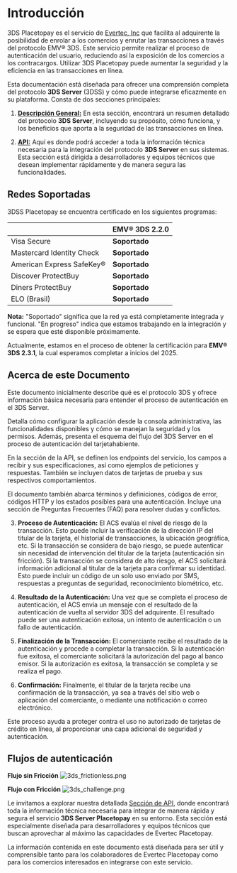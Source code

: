 <MissingTranslationBanner />

# Introducción

3DS Placetopay es el servicio de [Evertec, Inc](https://www.evertecinc.com) que facilita al adquirente la posibilidad de enrolar a los comercios y enrutar las transacciones a través del protocolo EMV® 3DS. Este servicio permite realizar el proceso de autenticación del usuario, reduciendo así la exposición de los comercios a los contracargos. Utilizar 3DS Placetopay puede aumentar la seguridad y la eficiencia en las transacciones en línea.


Esta documentación está diseñada para ofrecer una comprensión completa del protocolo **3DS Server** (3DSS) y cómo puede integrarse eficazmente en su plataforma. Consta de dos secciones principales:

1. **[Descripción General:](/en/three-d-s-server)** En esta sección, encontrará un resumen detallado del protocolo **3DS Server**, incluyendo su propósito, cómo funciona, y los beneficios que aporta a la seguridad de las transacciones en línea.

2. **[API:](/en/three-d-s-server/api)** Aquí es donde podrá acceder a toda la información técnica necesaria para la integración del protocolo **3DS Server** en sus sistemas. Esta sección está dirigida a desarrolladores y equipos técnicos que desean implementar rápidamente y de manera segura las funcionalidades.

## Redes Soportadas

3DSS Placetopay se encuentra certificado en los siguientes programas:

|                           | EMV® 3DS 2.2.0 |
|---------------------------|----------------|
| Visa Secure               | **Soportado**  |
| Mastercard Identity Check | **Soportado**  |
| American Express SafeKey® | **Soportado**  |
| Discover ProtectBuy       | **Soportado**  |
| Diners ProtectBuy         | **Soportado**  |
| ELO (Brasil)              | **Soportado**  |

**Nota:** "Soportado" significa que la red ya está completamente integrada y funcional. "En progreso" indica que estamos trabajando en la integración y se espera que esté disponible próximamente.

Actualmente, estamos en el proceso de obtener la certificación para **EMV® 3DS 2.3.1**, la cual esperamos completar a inicios del 2025.

## Acerca de este Documento
Este documento inicialmente describe qué es el protocolo 3DS y ofrece información básica necesaria para entender el proceso de autenticación en el 3DS Server.

Detalla cómo configurar la aplicación desde la consola administrativa, las funcionalidades disponibles y cómo se manejan la seguridad y los permisos. Además, presenta el esquema del flujo del 3DS Server en el proceso de autenticación del tarjetahabiente.

En la sección de la API, se definen los endpoints del servicio, los campos a recibir y sus especificaciones, así como ejemplos de peticiones y respuestas. También se incluyen datos de tarjetas de prueba y sus respectivos comportamientos.

El documento también abarca términos y definiciones, códigos de error, códigos HTTP y los estados posibles para una autenticación. Incluye una sección de Preguntas Frecuentes (FAQ) para resolver dudas y conflictos.

3. **Proceso de Autenticación:** El ACS evalúa el nivel de riesgo de la transacción. Esto puede incluir la verificación de la dirección IP del titular de la tarjeta, el historial de transacciones, la ubicación geográfica, etc. Si la transacción se considera de bajo riesgo, se puede autenticar sin necesidad de intervención del titular de la tarjeta (autenticación sin fricción). Si la transacción se considera de alto riesgo, el ACS solicitará información adicional al titular de la tarjeta para confirmar su identidad. Esto puede incluir un código de un solo uso enviado por SMS, respuestas a preguntas de seguridad, reconocimiento biométrico, etc.

4. **Resultado de la Autenticación:** Una vez que se completa el proceso de autenticación, el ACS envía un mensaje con el resultado de la autenticación de vuelta al servidor 3DS del adquirente. El resultado puede ser una autenticación exitosa, un intento de autenticación o un fallo de autenticación.

5. **Finalización de la Transacción:** El comerciante recibe el resultado de la autenticación y procede a completar la transacción. Si la autenticación fue exitosa, el comerciante solicitará la autorización del pago al banco emisor. Si la autorización es exitosa, la transacción se completa y se realiza el pago.

6. **Confirmación:** Finalmente, el titular de la tarjeta recibe una confirmación de la transacción, ya sea a través del sitio web o aplicación del comerciante, o mediante una notificación o correo electrónico.

Este proceso ayuda a proteger contra el uso no autorizado de tarjetas de crédito en línea, al proporcionar una capa adicional de seguridad y autenticación.

## Flujos de autenticación

**Flujo sin Fricción**
![3ds_frictionless.png](/3DS_server/3ds_frictionless.png)

**Flujo con Fricción**
![3ds_challenge.png](/3DS_server/3ds_challenge.png)

Le invitamos a explorar nuestra detallada [Sección de API](/en/three-d-s-server/api), donde encontrará toda la información técnica necesaria para integrar de manera rápida y segura el servicio **3DS Server Placetopay** en su entorno.
Esta sección está especialmente diseñada para desarrolladores y equipos técnicos que buscan aprovechar al máximo las capacidades de Evertec Placetopay.

La información contenida en este documento está diseñada para ser útil y comprensible tanto para los colaboradores de Evertec Placetopay como para los comercios interesados en integrarse con este servicio.
